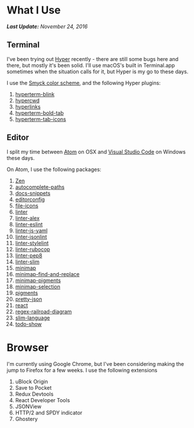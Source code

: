 
# What I Use

_**Last Update:** November 24, 2016_

<!--
# Gear
-->

## Terminal

I've been trying out [Hyper](https://hyper.is/) recently - there are still some bugs here and there, but mostly it's been solid. I'll use macOS's built in Terminal.app sometimes when the situation calls for it, but Hyper is my go to these days.

I use the [Smyck color scheme](http://color.smyck.org/), and the following Hyper plugins:

1. [hyperterm-blink](https://github.com/amio/hyper-blink)
2. [hypercwd](https://github.com/hharnisc/hypercwd)
3. [hyperlinks](https://github.com/zeit/hyperlinks)
4. [hyperterm-bold-tab](https://github.com/dawsonbotsford/hyperterm-bold-tab)
5. [hyperterm-tab-icons](https://github.com/dfrankland/hyperterm-tab-icons)

## Editor

I split my time between [Atom](http://atom.io) on OSX and [Visual Studio Code](https://code.visualstudio.com/) on Windows these days.

On Atom, I use the following packages:

1. [Zen](https://atom.io/packages/zen)
2. [autocomplete-paths](https://atom.io/packages/autocomplete-paths)
3. [docs-snippets](https://atom.io/packages/docs-snippets)
3. [editorconfig](https://atom.io/packages/editorconfig)
4. [file-icons](https://atom.io/packages/file-icons)
5. [linter](https://atom.io/packages/linter)
6. [linter-alex](https://atom.io/packages/linter-alex)
7. [linter-eslint](https://atom.io/packages/linter-eslint)
8. [linter-js-yaml](https://atom.io/packages/linter-js-yaml)
9. [linter-jsonlint](https://atom.io/packages/linter-jsonlint)
10. [linter-stylelint](https://atom.io/packages/linter-stylelint)
11. [linter-rubocop](https://atom.io/packages/linter-rubocop)
12. [linter-pep8](https://atom.io/packages/linter-pep8)
13. [linter-slim](https://atom.io/packages/linter-slim)
14. [minimap](https://atom.io/packages/minimap)
15. [minimap-find-and-replace](https://atom.io/packages/minimap-find-and-replace)
16. [minimap-pigments](https://atom.io/packages/minimap-pigments)
17. [minimap-selection](https://atom.io/packages/minimap-selection)
18. [pigments](https://atom.io/packages/pigments)
19. [pretty-json](https://atom.io/packages/pretty-json)
20. [react](https://atom.io/packages/react)
21. [regex-railroad-diagram](https://atom.io/packages/regex-railroad-diagram)
22. [slim-language](https://atom.io/packages/slim-language)
23. [todo-show](https://atom.io/packages/todo-show)

# Browser

I'm currently using Google Chrome, but I've been considering making the jump to Firefox for a few weeks. I use the following extensions

1. uBlock Origin
2. Save to Pocket
3. Redux Devtools
4. React Developer Tools
5. JSONView
6. HTTP/2 and SPDY indicator
7. Ghostery


<!--

# Tech Stack

# Apps

# Websites
-->

